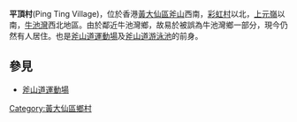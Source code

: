 '''平頂村'''(Ping Ting Village)，位於香港[[黃大仙區|黃大仙區]][[斧山|斧山]]西南，[[彩虹村|彩虹村]]以北，[[上元嶺|上元嶺]]以南，[[牛池灣|牛池灣]]西北地區。由於鄰近牛池灣鄉，故易於被誤為牛池灣鄉一部分，現今仍然有人居住。也是[[斧山道運動場|斧山道運動場]]及[[斧山道游泳池|斧山道游泳池]]的前身。

== 參見 ==
* [[斧山道運動場|斧山道運動場]]

[[Category:黃大仙區鄉村|Category:黃大仙區鄉村]]